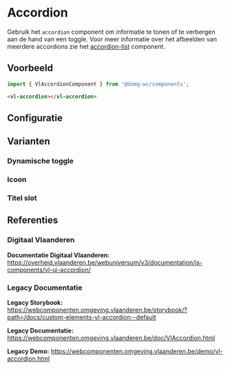 
# Accordion

Gebruik het `accordion` component om informatie te tonen of te verbergen aan de hand van een toggle.
Voor meer informatie over het afbeelden van meerdere accordions zie het [accordion-list](/story/components-accordion-list--accordion-list-default) component.

## Voorbeeld

```js
import { VlAccordionComponent } from '@domg-wc/components';
```

```html
<vl-accordion></vl-accordion>
```

<DocsStory id="components-accordion--accordion-default" />

## Configuratie

<ArgsTable story={PRIMARY_STORY} />

## Varianten

### Dynamische toggle

<DocsStory id="components-accordion--accordion-dynamic-toggle" />

### Icoon

<DocsStory id="components-accordion--accordion-icon" />

### Titel slot

<DocsStory id="components-accordion--accordion-title-slot" />

## Referenties

### Digitaal Vlaanderen

**Documentatie Digitaal Vlaanderen:** https://overheid.vlaanderen.be/webuniversum/v3/documentation/js-components/vl-ui-accordion/

### Legacy Documentatie

**Legacy Storybook:** https://webcomponenten.omgeving.vlaanderen.be/storybook/?path=/docs/custom-elements-vl-accordion--default

**Legacy Documentatie:** https://webcomponenten.omgeving.vlaanderen.be/doc/VlAccordion.html

**Legacy Demo:** https://webcomponenten.omgeving.vlaanderen.be/demo/vl-accordion.html
